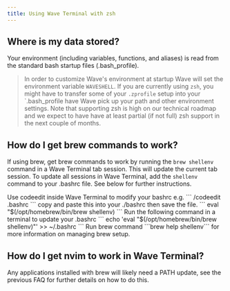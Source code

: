```yaml
---
title: Using Wave Terminal with zsh
---
```


## Where is my data stored?

Your environment (including variables, functions, and aliases) is read from the standard bash startup files (.bash_profile).  

> In order to customize Wave's environment at startup Wave will set the environment variable `WAVESHELL`. If you are currently using `zsh`, you might have to transfer some of your `.zprofile` setup into your `.bash_profile have Wave pick up your path and other environment settings.  Note that supporting zsh is high on our technical roadmap and we expect to have have at least partial (if not full) zsh support in the next couple of months.

## How do I get brew commands to work?

If using brew, get brew commands to work by running the `brew shellenv` command in a Wave Terminal tab session. This will update the current tab session. To update all sessions in Wave Terminal, add the `shellenv` command to your .bashrc file. See below for further instructions.

<AccordionGroup>
  <Accordion icon="scroll" title="Update .bashrc with codeedit">
    Use codeedit inside Wave Terminal to modify your bashrc e.g.
    ```
    /codeedit .bashrc
    ```
    copy and paste this into your ./bashrc then save the file.
    ```
    eval "$(/opt/homebrew/bin/brew shellenv)
    ```
  </Accordion>
  <Accordion icon="rectangle-terminal" title="Update .bashrc at command line">
    Run the following command in a terminal to update your .bashrc
    ```
    echo 'eval "$(/opt/homebrew/bin/brew shellenv)"' >> ~/.bashrc
    ```
  </Accordion>
</AccordionGroup>

<Tip>
  Run brew command ```brew help shellenv``` for more information on managing brew setup. 
</Tip>

## How do I get nvim to work in Wave Terminal?

Any applications installed with brew will likely need a PATH update, see the previous FAQ for further details on how to do this. 